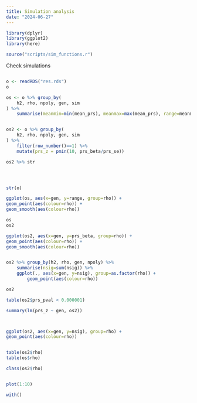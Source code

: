 ```yaml
---
title: Simulation analysis
date: "2024-06-27"
---
```


```r
library(dplyr)
library(ggplot2)
library(here)

source("scripts/sim_functions.r")
```


Check simulations


```r

```













```r

o <- readRDS("res.rds")
o

os <- o %>% group_by(
    h2, rho, npoly, gen, sim
) %>%
    summarise(meanmin=min(mean_prs), meanmax=max(mean_prs), range=meanmin-meanmax, v=var(mean_prs))


os2 <- o %>% group_by(
    h2, rho, npoly, gen, sim
) %>%
    filter(row_number()==1) %>%
    mutate(prs_z = pmin(10, prs_beta/prs_se))

os2 %>% str




str(o)

ggplot(os, aes(x=gen, y=range, group=rho)) +
geom_point(aes(colour=rho)) +
geom_smooth(aes(colour=rho))

os
os2

ggplot(os2, aes(x=gen, y=prs_beta, group=rho)) +
geom_point(aes(colour=rho)) +
geom_smooth(aes(colour=rho))


os2 %>% group_by(h2, rho, gen, npoly) %>%
    summarise(nsig=sum(nsig)) %>%
    ggplot(., aes(x=gen, y=nsig), group=as.factor(rho)) +
        geom_point(aes(colour=rho))

os2

table(os2$prs_pval < 0.000001)

summary(lm(prs_z ~ gen, os2))



ggplot(os2, aes(x=gen, y=nsig), group=rho) +
geom_point(aes(colour=rho))


table(os2$rho)
table(os$rho)

class(os2$rho)


plot(1:10)

with()
```


